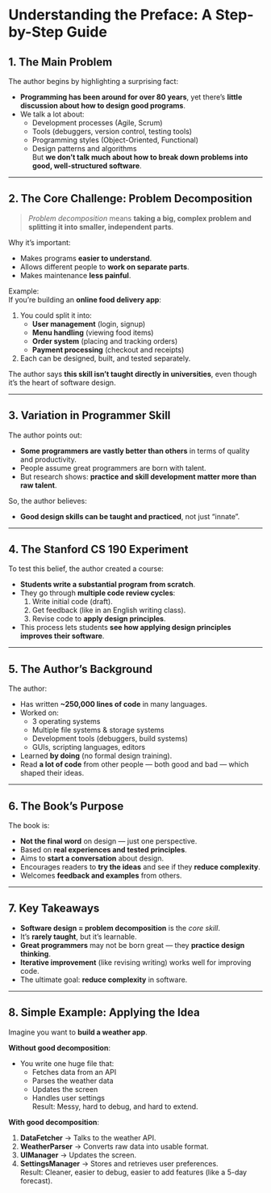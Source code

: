 # Understanding the Preface: A Step-by-Step Guide

## 1. **The Main Problem**

The author begins by highlighting a surprising fact:

- **Programming has been around for over 80 years**, yet there’s **little discussion about how to design good programs**.
- We talk a lot about:
  - Development processes (Agile, Scrum)
  - Tools (debuggers, version control, testing tools)
  - Programming styles (Object-Oriented, Functional)
  - Design patterns and algorithms  
    But **we don’t talk much about how to break down problems into good, well-structured software**.

---

## 2. **The Core Challenge: Problem Decomposition**

> _Problem decomposition_ means **taking a big, complex problem and splitting it into smaller, independent parts**.

Why it’s important:

- Makes programs **easier to understand**.
- Allows different people to **work on separate parts**.
- Makes maintenance **less painful**.

Example:  
If you’re building an **online food delivery app**:

1. You could split it into:
   - **User management** (login, signup)
   - **Menu handling** (viewing food items)
   - **Order system** (placing and tracking orders)
   - **Payment processing** (checkout and receipts)
2. Each can be designed, built, and tested separately.

The author says **this skill isn’t taught directly in universities**, even though it’s the heart of software design.

---

## 3. **Variation in Programmer Skill**

The author points out:

- **Some programmers are vastly better than others** in terms of quality and productivity.
- People assume great programmers are born with talent.
- But research shows: **practice and skill development matter more than raw talent**.

So, the author believes:

- **Good design skills can be taught and practiced**, not just “innate”.

---

## 4. **The Stanford CS 190 Experiment**

To test this belief, the author created a course:

- **Students write a substantial program from scratch**.
- They go through **multiple code review cycles**:
  1. Write initial code (draft).
  2. Get feedback (like in an English writing class).
  3. Revise code to **apply design principles**.
- This process lets students **see how applying design principles improves their software**.

---

## 5. **The Author’s Background**

The author:

- Has written **~250,000 lines of code** in many languages.
- Worked on:
  - 3 operating systems
  - Multiple file systems & storage systems
  - Development tools (debuggers, build systems)
  - GUIs, scripting languages, editors
- Learned **by doing** (no formal design training).
- Read **a lot of code** from other people — both good and bad — which shaped their ideas.

---

## 6. **The Book’s Purpose**

The book is:

- **Not the final word** on design — just one perspective.
- Based on **real experiences and tested principles**.
- Aims to **start a conversation** about design.
- Encourages readers to **try the ideas** and see if they **reduce complexity**.
- Welcomes **feedback and examples** from others.

---

## 7. **Key Takeaways**

- **Software design = problem decomposition** is the _core skill_.
- It’s **rarely taught**, but it’s learnable.
- **Great programmers** may not be born great — they **practice design thinking**.
- **Iterative improvement** (like revising writing) works well for improving code.
- The ultimate goal: **reduce complexity** in software.

---

## 8. **Simple Example: Applying the Idea**

Imagine you want to **build a weather app**.

**Without good decomposition**:

- You write one huge file that:
  - Fetches data from an API
  - Parses the weather data
  - Updates the screen
  - Handles user settings  
    Result: Messy, hard to debug, and hard to extend.

**With good decomposition**:

1. **DataFetcher** → Talks to the weather API.
2. **WeatherParser** → Converts raw data into usable format.
3. **UIManager** → Updates the screen.
4. **SettingsManager** → Stores and retrieves user preferences.  
   Result: Cleaner, easier to debug, easier to add features (like a 5-day forecast).
